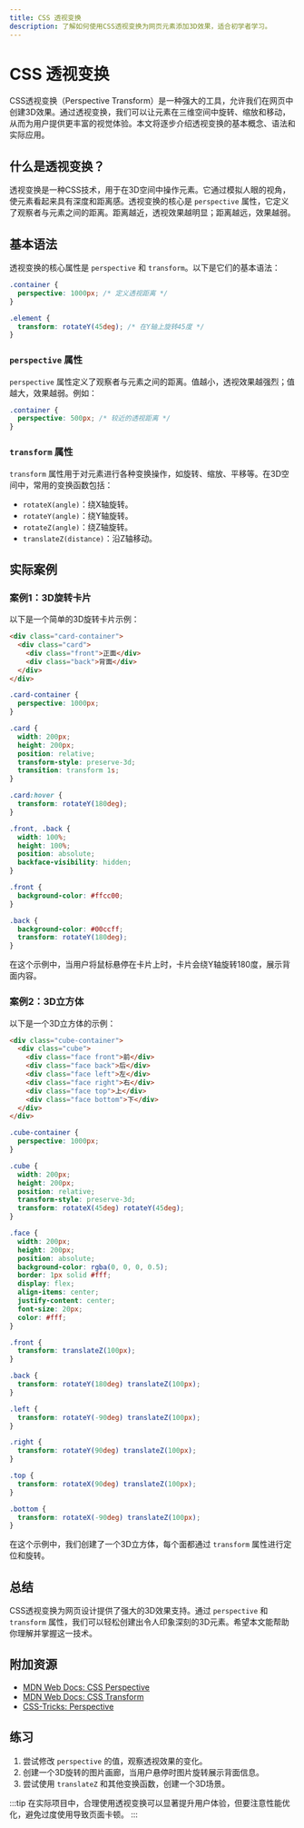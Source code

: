 ```yaml
---
title: CSS 透视变换
description: 了解如何使用CSS透视变换为网页元素添加3D效果，适合初学者学习。
---
```


# CSS 透视变换

CSS透视变换（Perspective Transform）是一种强大的工具，允许我们在网页中创建3D效果。通过透视变换，我们可以让元素在三维空间中旋转、缩放和移动，从而为用户提供更丰富的视觉体验。本文将逐步介绍透视变换的基本概念、语法和实际应用。

## 什么是透视变换？

透视变换是一种CSS技术，用于在3D空间中操作元素。它通过模拟人眼的视角，使元素看起来具有深度和距离感。透视变换的核心是 `perspective` 属性，它定义了观察者与元素之间的距离。距离越近，透视效果越明显；距离越远，效果越弱。

## 基本语法

透视变换的核心属性是 `perspective` 和 `transform`。以下是它们的基本语法：

```css
.container {
  perspective: 1000px; /* 定义透视距离 */
}

.element {
  transform: rotateY(45deg); /* 在Y轴上旋转45度 */
}
```

### `perspective` 属性

`perspective` 属性定义了观察者与元素之间的距离。值越小，透视效果越强烈；值越大，效果越弱。例如：

```css
.container {
  perspective: 500px; /* 较近的透视距离 */
}
```

### `transform` 属性

`transform` 属性用于对元素进行各种变换操作，如旋转、缩放、平移等。在3D空间中，常用的变换函数包括：

- `rotateX(angle)`：绕X轴旋转。
- `rotateY(angle)`：绕Y轴旋转。
- `rotateZ(angle)`：绕Z轴旋转。
- `translateZ(distance)`：沿Z轴移动。

## 实际案例

### 案例1：3D旋转卡片

以下是一个简单的3D旋转卡片示例：

```html
<div class="card-container">
  <div class="card">
    <div class="front">正面</div>
    <div class="back">背面</div>
  </div>
</div>
```

```css
.card-container {
  perspective: 1000px;
}

.card {
  width: 200px;
  height: 200px;
  position: relative;
  transform-style: preserve-3d;
  transition: transform 1s;
}

.card:hover {
  transform: rotateY(180deg);
}

.front, .back {
  width: 100%;
  height: 100%;
  position: absolute;
  backface-visibility: hidden;
}

.front {
  background-color: #ffcc00;
}

.back {
  background-color: #00ccff;
  transform: rotateY(180deg);
}
```

在这个示例中，当用户将鼠标悬停在卡片上时，卡片会绕Y轴旋转180度，展示背面内容。

### 案例2：3D立方体

以下是一个3D立方体的示例：

```html
<div class="cube-container">
  <div class="cube">
    <div class="face front">前</div>
    <div class="face back">后</div>
    <div class="face left">左</div>
    <div class="face right">右</div>
    <div class="face top">上</div>
    <div class="face bottom">下</div>
  </div>
</div>
```

```css
.cube-container {
  perspective: 1000px;
}

.cube {
  width: 200px;
  height: 200px;
  position: relative;
  transform-style: preserve-3d;
  transform: rotateX(45deg) rotateY(45deg);
}

.face {
  width: 200px;
  height: 200px;
  position: absolute;
  background-color: rgba(0, 0, 0, 0.5);
  border: 1px solid #fff;
  display: flex;
  align-items: center;
  justify-content: center;
  font-size: 20px;
  color: #fff;
}

.front {
  transform: translateZ(100px);
}

.back {
  transform: rotateY(180deg) translateZ(100px);
}

.left {
  transform: rotateY(-90deg) translateZ(100px);
}

.right {
  transform: rotateY(90deg) translateZ(100px);
}

.top {
  transform: rotateX(90deg) translateZ(100px);
}

.bottom {
  transform: rotateX(-90deg) translateZ(100px);
}
```

在这个示例中，我们创建了一个3D立方体，每个面都通过 `transform` 属性进行定位和旋转。

## 总结

CSS透视变换为网页设计提供了强大的3D效果支持。通过 `perspective` 和 `transform` 属性，我们可以轻松创建出令人印象深刻的3D元素。希望本文能帮助你理解并掌握这一技术。

## 附加资源

- [MDN Web Docs: CSS Perspective](https://developer.mozilla.org/en-US/docs/Web/CSS/perspective)
- [MDN Web Docs: CSS Transform](https://developer.mozilla.org/en-US/docs/Web/CSS/transform)
- [CSS-Tricks: Perspective](https://css-tricks.com/almanac/properties/p/perspective/)

## 练习

1. 尝试修改 `perspective` 的值，观察透视效果的变化。
2. 创建一个3D旋转的图片画廊，当用户悬停时图片旋转展示背面信息。
3. 尝试使用 `translateZ` 和其他变换函数，创建一个3D场景。

:::tip
在实际项目中，合理使用透视变换可以显著提升用户体验，但要注意性能优化，避免过度使用导致页面卡顿。
:::
